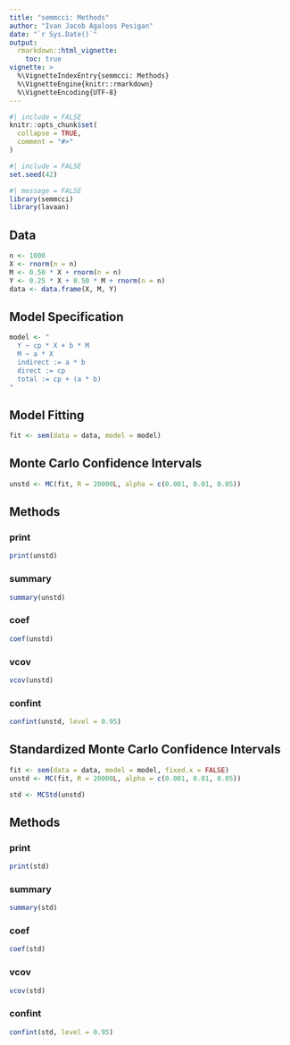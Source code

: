 ```yaml
---
title: "semmcci: Methods"
author: "Ivan Jacob Agaloos Pesigan"
date: "`r Sys.Date()`"
output:
  rmarkdown::html_vignette:
    toc: true
vignette: >
  %\VignetteIndexEntry{semmcci: Methods}
  %\VignetteEngine{knitr::rmarkdown}
  %\VignetteEncoding{UTF-8}
---
```


```r
#| include = FALSE
knitr::opts_chunk$set(
  collapse = TRUE,
  comment = "#>"
)
```

```r
#| include = FALSE
set.seed(42)
```

```r
#| message = FALSE
library(semmcci)
library(lavaan)
```

## Data

```r
n <- 1000
X <- rnorm(n = n)
M <- 0.50 * X + rnorm(n = n)
Y <- 0.25 * X + 0.50 * M + rnorm(n = n)
data <- data.frame(X, M, Y)
```

## Model Specification

```r
model <- "
  Y ~ cp * X + b * M
  M ~ a * X
  indirect := a * b
  direct := cp
  total := cp + (a * b)
"
```

## Model Fitting

```r
fit <- sem(data = data, model = model)
```

## Monte Carlo Confidence Intervals

```r
unstd <- MC(fit, R = 20000L, alpha = c(0.001, 0.01, 0.05))
```

## Methods

### print

```r
print(unstd)
```

### summary

```r
summary(unstd)
```

### coef

```r
coef(unstd)
```

### vcov

```r
vcov(unstd)
```

### confint

```r
confint(unstd, level = 0.95)
```

## Standardized Monte Carlo Confidence Intervals

```r
fit <- sem(data = data, model = model, fixed.x = FALSE)
unstd <- MC(fit, R = 20000L, alpha = c(0.001, 0.01, 0.05))
```

```r
std <- MCStd(unstd)
```

## Methods

### print

```r
print(std)
```

### summary

```r
summary(std)
```

### coef

```r
coef(std)
```

### vcov

```r
vcov(std)
```

### confint

```r
confint(std, level = 0.95)
```
